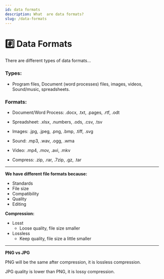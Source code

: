 ```yaml
---
id: data formats
description: What  are data formats?
slug: /data-formats
---
```


# #️⃣ Data Formats


There are different types of data formats...

### Types:

- Program files, Document (word processes) files, images, videos, Sound/music, spreadsheets. 

### Formats:

- Document/Word Process: .docx, .txt, .pages, .rtf, .odt

- Spreadsheet: .xlsx, .numbers, .ods, .csv, .tsv

- Images: .jpg, .jpeg, .png, .bmp, .tiff, .svg

- Sound: .mp3, .wav, .ogg, .wma

- Video: .mp4, .mov, .avi, .mkv

- Compress: .zip, .rar, .7zip, .gz, .tar

---

**We have different file formats because:**

- Standards
- File size
- Compatibility
- Quality
- Editing

**Compression:**

- Losst
    - Loose quality, file size smaller
- Lossless
    - Keep quality, file size a little smaller

---

**PNG vs JPG**

PNG will be the same after compression, it is lossless compression. 

JPG quality is lower than PNG, it is lossy compression.